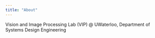 ```yaml
---
title: "About"
---
```


Vision and Image Processing Lab (VIP) @ UWaterloo, Department of Systems Design Engineering
